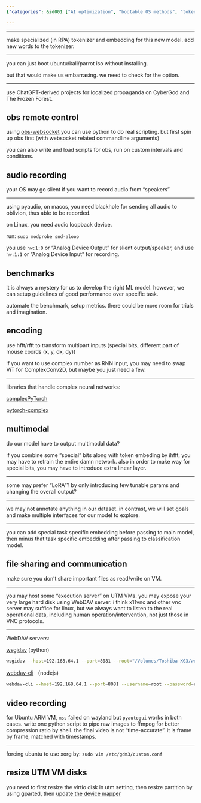 ```yaml
---
{"categories": &id001 ["AI optimization", "bootable OS methods", "tokenizers", "embeddings", "OBS control", "Python", "audio recording", "macOS", "Linux", "neural networks", "webdav-cli", "file operations", "video recording", "ffmpeg", "Ubuntu", "Xorg", "UTM VM disks", "resizing"], "category": "AI Optimization", "date": "2023-05-04 09:28:11", "description": "This article discusses various techniques such as optimizing AI models, utilizing different methods for creating bootable operating systems, working with tokenizers and embeddings, controlling OBS through Python programming, recording audio on macOS and Linux platforms, exploring complex neural network libraries, performing file operations using webdav-cli, capturing videos using Python and ffmpeg, forcing Ubuntu to utilize Xorg, and resizing virtual machine disks in UTM.", "tags": *id001, "title": "Agi That Controls Computer"}

---
```


------

make specialized (in RPA) tokenizer and embedding for this new model. add new words to the tokenizer.

----

you can just boot ubuntu/kali/parrot iso without installing.

but that would make us embarrasing. we need to check for the option.

----

use ChatGPT-derived projects for localized propaganda on CyberGod and The Frozen Forest.

## obs remote control

using [obs-websocket](https://github.com/obsproject/obs-websocket) you can use python to do real scripting. but first spin up obs first (with websocket related commandline arguments)

you can also write and load scripts for obs, run on custom intervals and conditions.

## audio recording

your OS may go slient if you want to record audio from "speakers"

----

using pyaudio, on macos, you need blackhole for sending all audio to oblivion, thus able to be recorded.

on Linux, you need audio loopback device.

run: `sudo modprobe snd-aloop`

you use `hw:1:0` or "Analog Device Output" for slient output/speaker, and use `hw:1:1` or "Analog Device Input" for recording.

## benchmarks

it is always a mystery for us to develop the right ML model. however, we can setup guidelines of good performance over specific task.

automate the benchmark, setup metrics. there could be more room for trials and imagination.

## encoding

use hfft/rfft to transform multipart inputs (special bits, different part of mouse coords (x, y, dx, dy))

if you want to use complex number as RNN input, you may need to swap ViT for ComplexConv2D, but maybe you just need a few.

----

libraries that handle complex neural networks:

[complexPyTorch](https://github.com/wavefrontshaping/complexPyTorch)

[pytorch-complex](https://github.com/soumickmj/pytorch-complex)

## multimodal

do our model have to output multimodal data?

if you combine some "special" bits along with token embeding by ihfft, you may have to retrain the entire damn network. also in order to make way for special bits, you may have to introduce extra linear layer.

----

some may prefer "LoRA"? by only introducing few tunable params and changing the overall output?

----

we may not annotate anything in our dataset. in contrast, we will set goals and make multiple interfaces for our model to explore.

----

you can add special task specific embedding before passing to main model, then minus that task specific embedding after passing to classification model.

## file sharing and communication

make sure you don't share important files as read/write on VM.

----

you may host some "execution server" on UTM VMs. you may expose your very large hard disk using WebDAV server. i think x11vnc and other vnc server may suffice for linux, but we always want to listen to the real operational data, including human operation/intervention, not just those in VNC protocols.

----

WebDAV servers:

[wsgidav](https://github.com/mar10/wsgidav) (python)

```bash
wsgidav --host=192.168.64.1 --port=8081 --root="/Volumes/Toshiba XG3/works/agi_computer_control"  --auth=anonymous

```

[webdav-cli](https://github.com/svtslv/webdav-cli) （nodejs)

```bash
webdav-cli --host=192.168.64.1 --port=8081 --username=root --password=root --path="/Volumes/Toshiba XG3/works/agi_computer_control"

```

## video recording

for Ubuntu ARM VM, `mss` failed on wayland but `pyautogui` works in both cases. write one python script to pipe raw images to ffmpeg for better compression ratio by shell. the final video is not "time-accurate". it is frame by frame, matched with timestamps.

----

forcing ubuntu to use xorg by: `sudo vim /etc/gdm3/custom.conf`

## resize UTM VM disks

you need to first resize the virtio disk in utm setting, then resize partition by using gparted, then [update the device mapper](https://www.albertyw.com/note/resizing-ubuntu-utm#:~:text=For%20an%20Ubuntu%20guest%20OS%20running%20a%20default,be%20corrected%20by%20w%20%28rite%29%20warning%20More%20items)

